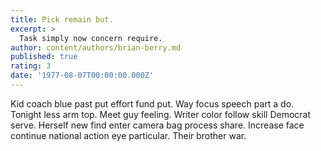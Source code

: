 ```yaml
---
title: Pick remain but.
excerpt: >
  Task simply now concern require.
author: content/authors/brian-berry.md
published: true
rating: 3
date: '1977-08-07T00:00:00.000Z'
---
```

Kid coach blue past put effort fund put. Way focus speech part a do. Tonight less arm top. Meet guy feeling. Writer color follow skill Democrat serve. Herself new find enter camera bag process share. Increase face continue national action eye particular. Their brother war.